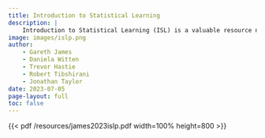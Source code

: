 ```yaml
---
title: Introduction to Statistical Learning
description: |
    Introduction to Statistical Learning (ISL) is a valuable resource not only for technical professionals but also for business managers and individuals with limited technical backgrounds who are interested in understanding machine learning.
image: images/islp.png
author:
    - Gareth James
    - Daniela Witten
    - Trevor Hastie
    - Robert Tibshirani
    - Jonathan Taylor
date: 2023-07-05
page-layout: full
toc: false
---
```


{{< pdf /resources/james2023islp.pdf width=100% height=800 >}}